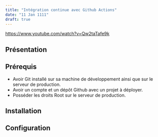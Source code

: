 ```yaml
---
title: "Intégration continue avec Github Actions"
date: "11 Jan 1111"
draft: true
---
```


https://www.youtube.com/watch?v=Qw2taTafe9k

## Présentation


## Prérequis
- Avoir Git installé sur sa machine de développement ainsi que sur le serveur de production.
- Avoir un compte et un dépôt Github avec un projet à déployer.
- Posséder les droits Root sur le serveur de production.

## Installation

## Configuration